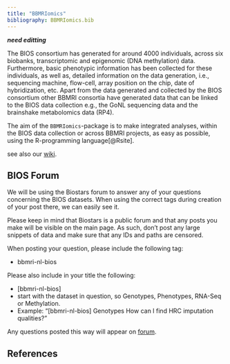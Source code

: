 ```yaml
---
title: "BBMRIomics"
bibliography: BBMRIomics.bib
---
```


***need editting***

The BIOS consortium has generated for around 4000 individuals, across
six biobanks, transcriptomic and epigenomic (DNA methylation)
data. Furthermore, basic phenotypic information has been collected for
these individuals, as well as, detailed information on the data
generation, i.e., sequencing machine, flow-cell, array position on the
chip, date of hybridization, etc. Apart from the data generated and
collected by the BIOS consortium other BBMRI consortia have generated
data that can be linked to the BIOS data collection e.g., the GoNL
sequencing data and the brainshake metabolomics data (RP4). 

The aim of the `BBMRIomics`-package is to make integrated analyses,
within the BIOS data collection or across BBMRI projects, as easy as
possible, using the R-programming language[@Rsite].

see also our [wiki](http://wiki.bbmri.nl/wiki/BIOS_start-).

## BIOS Forum ##

We will be using the Biostars forum to answer any of your questions
concerning the BIOS datasets. When using the correct tags during
creation of your post there, we can easily see it.

Please keep in mind that Biostars is a public forum and that any posts
you make will be visible on the main page. As such, don't post any
large snippets of data and make sure that any IDs and paths are
censored.

When posting your question, please include the following tag:

 * bbmri-nl-bios

Please also include in your title the following:

 * [bbmri-nl-bios]
 * start with the dataset in question, so Genotypes, Phenotypes, RNA-Seq or Methylation.
 * Example: "[bbmri-nl-bios] Genotypes How can I find HRC imputation qualities?"

Any questions posted this way will appear on [forum](https://www.biostars.org/t/bbmri-nl-bios/).

## References ##

